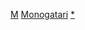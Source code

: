 {{Navbox
| name=物語系列
| title=[[物語系列]]（作者：[[西尾維新]]）
| titlestyle = 
|state=uncollapsed
|style=clear: text-align:left;
|bodyclass= hlist hlist-pipe
|groupstyle=
|group1=小说
|list1= {{Navbox subgroup
|group1=第一季
|list1=
* [[化物语]]
* [[傷物語]]
* [[偽物語]]
* [[猫物语（黑）]]
|group2=第二季
|list2=
* [[猫物语（白）]]
* [[倾物语]]
* [[囮物语]]
* [[鬼物语]]
* [[恋物语]]
* [[花物语]]
|group3=最终季
|list3=
* [[憑物語]]
* [[曆物語]]
* [[終物語]]
* [[续·终物语]]
|group4=外傳季
|list4=
* [[愚物語]]
* [[業物語]]
* [[撫物語]]
* [[结物語]]
|group5=怪物季
|list5=
* [[忍物語]]
* 宵物語
* 余物語
* 扇物語
* 死物語
** 上
** 下
|group6=番外
|list6=
* 混物語
}}
|group2=改編動畫
|list2={{Navbox subgroup
|group1=連載動畫
|list1=
* [[化物語]]
* [[偽物語]]
* [[貓物語（黑）]]
* [[物語系列 第二季]]
* [[憑物語]]
* [[終物語]]
* [[曆物語]]
* [[續·終物語]]
|group2=動畫電影
|list2=
* [[傷物語]]
** 鐵血篇
** 熱血篇
** 冷血篇
}}
|group3=相關CD
|list3=
* [[佰物語]]
* [[你不知道的故事]]
* [[我的秘密]]
* [[歌物语]]
|group4=登場角色
|list4=[[物語系列角色列表|人物列表]]
|group5=其他相關
|list5=
* [[講談社BOX]]
* [[西尾維新動畫PROJECT]]
* [[Aniplex]]
* [[SHAFT]]
}}
<noinclude>
[[Category:輕小說模板|M]]
[[Category:日本動漫導航模板|Monogatari]]
[[Category:物语系列|*]]
</noinclude>